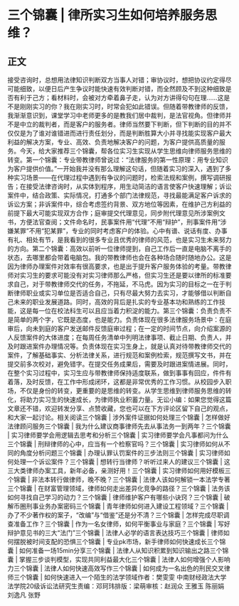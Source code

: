 # 三个锦囊 | 律所实习生如何培养服务思维？
## 正文
接受咨询时，总想用法律知识判断双方当事人对错；审协议时，想把协议约定得尽可能细致，以便日后产生争议时能快速有效判断对错，而全然顾及不到这种细致是否有利于己方；看材料时，会被对方牵着鼻子走，认为对方讲得句句在理……这是不是刚刚实习的你？我在刚实习时，时常会犯如此错误。但随着带教律师的反馈，我渐渐意识到，课堂学习中老师更多的是教我们居中裁判，是法官视角。但律师并不是中立的裁判者，而是客户的服务者。律师当然要下判断，但下判断的目的并不仅仅是为了谁对谁错进而进行责任划分，而是判断胜算大小并寻找能实现客户最大利益的解决方案，专业、高效、负责地解决客户的问题，为客户提供高质量的服务。今天，给大家推荐三个锦囊，帮各位实习生实现从学生思维向律师服务思维的转变。第一个锦囊：专业带教律师曾说过：“法律服务的第一性原理：用专业知识为客户提供价值。”一开始我并没有那么理解这句话，但随着实习的深入，遇到了多种实习场景——在代理过程中遇到有争议的问题时，检索法规和案例，撰写调研报告；在接受法律咨询时，从实体到程序，用生动简洁的语言使客户快速理解；诉讼案件中，结合政策、实际情况，打通多个部门法律规范，寻找最能满足客户诉求的诉讼方案；非诉案件中，综合考虑签约背景、双方地位等因素，在维护己方利益的前提下最大可能实现双方合作；庭审提交代理意见，同步附代理意见所涉案例文书，方便法官查阅；文件命名时，民事案件用“代理”不用“辩护”，刑事案件用“涉嫌某罪”不用“犯某罪”，专业的同时考虑客户的体验。心中有谱、说话有度、办事有礼、相处有节，是我看到的很多专业且优秀的律师的风范，也是实习生未来努力的方向。第二个锦囊：高效以前听一位律师提到，自己工作后一直是电脑不离手的状态，去哪里都会带着电脑包。我的带教律师也会在各种场合随时随地办公。这是因为律师办理案件对效率有很高要求，也是出于提升客户服务体验的考量。带教律师对实习生的要求可能没有对实习律师那么严格，但实习生还是要以律所的标准要求自己，对于带教律师交代的任务，不拖延，不马虎。因为实习的目标之一在于判断律师职业或实习单位是否适合自己，只有尽最大努力去实习，才能够借以判断自己未来的职业发展道路。同时，高效的背后是扎实的专业基本功和熟练的工作技能，这是每一位在校法科生可以且应当着力积淀的能力。第三个锦囊：负责负责不是简单的两个字，它既是态度，也是能力。负责体现在很多法律服务场景中：在庭审后，向未到庭的客户发送邮件反馈庭审过程；在一定的时间节点，向介绍案源的人反馈案件的大体进度；在每周任务清单中列明法律事项、截止日期、负责人，并及时跟进案件办理情况等。负责体现在实习生身上，就是认真对待带教律师交代的案件，了解基础事实、分析法律关系，进行规范和案例检索，规范撰写文书，并在提交前多次校对，避免错字。在提交任务成果后，需要及时跟进案情进展。同时，在整个实习过程中，实习生应与带教律师保持适度联系，做到事事有回应，件件有着落，及时反馈，在工作中形成闭环，这都是非常优秀的工作习惯。从校园步入职场，不仅是身份的转变，更重要的是思维的转变。从学生思维到律师服务思维的转化，将助力实习生的快速成长，为律师执业积蓄力量。无讼小编：如果您觉得这篇文章还不错，欢迎转发分享、点赞收藏，您也可以在下方评论区留下自己的观点，和大家一起讨论。相关阅读三个锦囊 | 涉外案件证据如何处理三个锦囊 | 怎样做好法律顾问服务三个锦囊 | 我为什么建议商事律师先去从事法务一到两年？三个锦囊 | 实习律师要学会用逻辑去思考和分析三个锦囊 | 实习律师要学会凡事都问为什么三个锦囊 | 刑辩律师的心中，应当有一个检察官吗？三个锦囊 | 实习律师如何从不同的角度分析问题三个锦囊 | 办理认罪认罚案件的三步法则三个锦囊 | 实习律师如何处理一个诉讼案件？三个锦囊 | 想转行当律师？听听过来人的建议三个锦囊 | 这三大类律师办案工具，新年必备，亲测好用！三个锦囊 | 实习律师如何用好模板三个锦囊 | 非法本转行做律师，晚不晚？三个锦囊 | 法律人该如何解锁一本法学专著三个锦囊 | 在财富管理领域，律师如何走出差异化竞争的路径？三个锦囊 | 法务该如何寻找自己学习的动力？三个锦囊 | 律师维护客户有哪些小诀窍？三个锦囊 | 破解币圈刑事业务办案密码三个锦囊 | 青年律师如何进入建设工程领域？三个锦囊 | 办了不少著作权的案子，“改编”与“借鉴”还是分不清？三个锦囊 | 怎样完成尽职调查准备工作？三个锦囊 | 作为一名女律师，如何平衡事业与家庭？三个锦囊 | 写好辩护意见书的三大“法门”三个锦囊 | 法律人必学的语言表达技巧三个锦囊 | 律师如何摆脱被时间支配的恐惧三个锦囊 | 专业pk市场，新手律师如何快速成长三个锦囊 | 如何准备一场15min分享三个锦囊 | 法律人从知识积累到知识输出之路三个锦囊 | 掌握三步谈判模型，实现共同利益最大化三个锦囊 | 法律人如何增强个人影响力三个锦囊 | 法律人如何快速高效写作三个锦囊 | 如何成为一名出色的刑民交叉律师三个锦囊 | 如何快速进入一个陌生的法学领域作者：樊雯雯 中南财经政法大学法学院20级诉讼法研究生责编：邓珂玮排版：梁萌审核：赵润众 王雅玉 陈丽娟 刘逸凡 张野